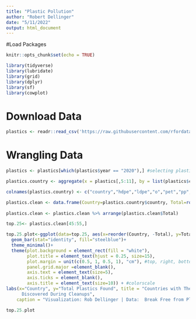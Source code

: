 ```yaml
---
title: "Plastic Pollution"
author: "Robert Dellinger"
date: "5/11/2022"
output: html_document
---
```


#Load Packages

```r
knitr::opts_chunk$set(echo = TRUE)

library(tidyverse)
library(lubridate)
library(grid)
library(dplyr)
library(sf)
library(cowplot)

```

# Download Data

```r

plastics <- readr::read_csv('https://raw.githubusercontent.com/rfordatascience/tidytuesday/master/data/2021/2021-01-26/plastics.csv')

```


# Wrangling Data

```r

plastics <- plastics[which(plastics$year == "2020"),] #selecting plastic for the year 2020

plastics.country <- aggregate(x = plastics[,5:11], by = list(plastics$country), FUN = sum)

colnames(plastics.country) <- c("country","hdpe","ldpe","o","pet","pp","ps","pvc")

plastics.clean <- data.frame(Country=plastics.country$country, Total=rowSums(plastics.country[,c(2:8)])) 
     
plastics.clean <- plastics.clean %>% arrange(plastics.clean$Total)                       
```

```r

top.25<- plastics.clean[45:55,]

top.25.plot<-ggplot(data=top.25, aes(x=reorder(Country, -Total), y=Total)) +
  geom_bar(stat="identity", fill="steelblue")+
  theme_minimal()+
  theme(plot.background = element_rect(fill = "white"),
        plot.title = element_text(hjust = 0.25, size=15),
        plot.margin = unit(c(0.5, 1, 0.5, 1), "cm"), #top, right, bottom, left
        panel.grid.major =element_blank(),
        axis.text = element_text(size=5),
        axis.ticks = element_blank(),
        axis.title = element_text(size=10)) + #colorscale 
labs(x="Country", y="Total Plastics Found", title = "Countries with The Highest Quantities of Plastic
      Discovered During Cleanups",
    caption = "Visualization: Rob Dellinger | Data:  Break Free from Plastic")

top.25.plot
```


